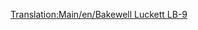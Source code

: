 [[Translation:Main/en/Bakewell Luckett LB-9]]
{{Template:Vliegtuig/Nl
|Name=Bakewell Luckett LB-9
|Image=[[File:en/McDonnellDouglasDC-9.png|Bakewell Luckett LB-9]]
|Cost=34,863 (69.726)
|Speed=947 kph (592 MPH)
|Annual=4,218 (8.436)
|Designed=1964
|Lifespan=26
|Capacity=100 passagiers & 15 zakken post
|Description=Een standard straalvliegtuig. Dit snelle vliegtuig vliegt op kleinere vliegvelden.
|Real-lifeWikilink=McDonnell Douglas DC-9
|Real-life=McDonnell Douglas DC-9
}}